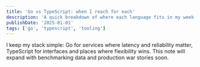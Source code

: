 ```yaml
---
title: 'Go vs TypeScript: when I reach for each'
description: 'A quick breakdown of where each language fits in my week.'
publishDate: '2025-01-01'
tags: ['go', 'typescript', 'tooling']
---
```


I keep my stack simple: Go for services where latency and reliability matter, TypeScript for interfaces and places where flexibility wins. This note will expand with benchmarking data and production war stories soon.
